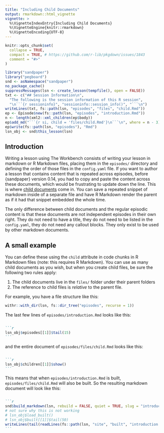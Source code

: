 ```yaml
---
title: "Including Child Documents"
output: rmarkdown::html_vignette
vignette: >
  %\VignetteIndexEntry{Including Child Documents}
  %\VignetteEngine{knitr::rmarkdown}
  %\VignetteEncoding{UTF-8}
---
```


```r
knitr::opts_chunk$set(
  collapse = TRUE,
  compact = TRUE, # https://github.com/r-lib/pkgdown/issues/1843
  comment = "#>"
)

library("sandpaper")
library("pegboard")
snd <- asNamespace("sandpaper")
no_package_cache()
suppressMessages(lsn <- create_lesson(tempfile(), open = FALSE))
txt <- c("## Session Information\n",
  "The following is the session information of this R session",
  "\n```{r sessioninfo}", "sessioninfo::session_info()", "```\n")
writeLines(txt, fs::path(lsn, "episodes", "files", "child.Rmd"))
ep <- Episode$new(fs::path(lsn, "episodes", "introduction.Rmd"))
n <- length(xml2::xml_children(ep$body))
ep$add_md("```{r si, child = 'files/child.Rmd'}\n```\n", where = n - 3)
ep$write(fs::path(lsn, "episodes"), "Rmd")
lsn_obj <- snd$this_lesson(lsn)
```


## Introduction

Writing a lesson using The Workbench consists of writing your lesson in markdown
or R Markdown files, placing them in the `episodes/` directory and defining the
order of those files in the `config.yaml` file. If you want to author a lesson
that contains content that is repeated across episodes, before {sandpaper}
version 0.14, you had to copy and paste the content across these documents,
which would be frustrating to update down the line. This is where [child
documents][child-doc] come in. You can save a repeated snippet of markdown
inside of a separate file and have R Markdown render the parent as if it had
that snippet embedded the whole time.

The only difference between child documents and the regular episodic content is
that these documents are not independent episodes in their own right. They do
not need to have a title, they do not need to be listed in the `config.yaml`,
they do not need any callout blocks. They only exist to be used by other
markdown documents. 

[child-doc]: https://bookdown.org/yihui/rmarkdown-cookbook/child-document.html

## A small example

You can define these using the `child` attribute in code chunks in R Markdown
files (note: this requires R Markdown). You can use as many child documents
as you wish, but when you create child files, be sure the following two rules
apply:

1. The child documents live in the `files/` folder under their parent folders
2. The reference to child files is _relative_ to the parent file. 

For example, you have a file structure like this:

```r
withr::with_dir(lsn, fs::dir_tree("episodes", recurse = 1))
```

The last few lines of `episodes/introduction.Rmd` looks like this:

````markdown

```r
lsn_obj$episodes[[1]]$tail(15)
```

````

and the entire document of `episodes/files/child.Rmd` looks like this:

````markdown

```r
lsn_obj$children[[1]]$show()
```

````


This means that when `episodes/introduction.Rmd` is built, 
`episodes/files/child.Rmd` will also be built. So the resulting markdown
document will look like this:

````markdown

```r
snd$build_markdown(lsn, rebuild = FALSE, quiet = TRUE, slug = "introduction")
# not sure why this is not working
# lsn_obj$load_built()
# lsn_obj$built[[1]]$tail(50)
writeLines(tail(readLines(fs::path(lsn, "site", "built", "introduction.md")), 50))
```

````



